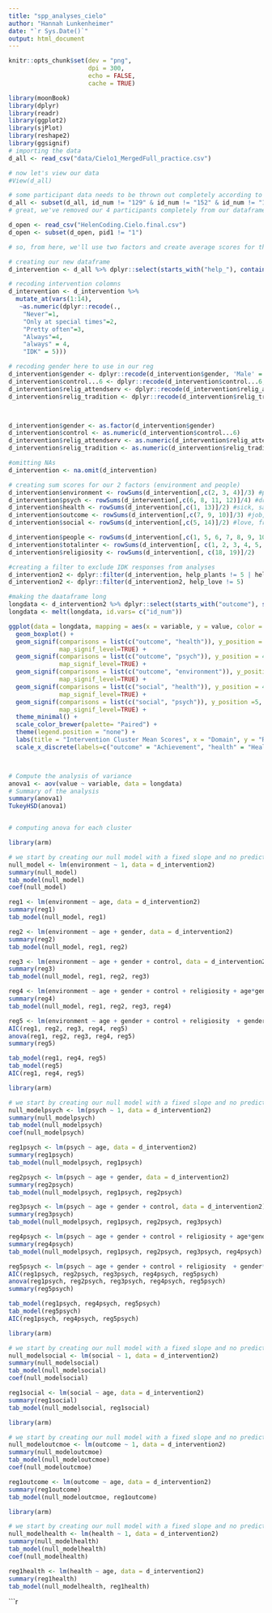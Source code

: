 ```yaml
---
title: "spp_analyses_cielo"
author: "Hannah Lunkenheimer"
date: "`r Sys.Date()`"
output: html_document
---
```

```r

knitr::opts_chunk$set(dev = "png",
                      dpi = 300,
                      echo = FALSE,
                      cache = TRUE)

library(moonBook)
library(dplyr)
library(readr)
library(ggplot2)
library(sjPlot)
library(reshape2)
library(ggsignif)
# importing the data
d_all <- read_csv("data/Cielo1_MergedFull_practice.csv")

# now let's view our data
#View(d_all)

# some participant data needs to be thrown out completely according to the red rows in our CSV file, so let's remove those participants completely here (ID 129, 152, 175, and 277)
d_all <- subset(d_all, id_num != "129" & id_num != "152" & id_num != "175" & id_num != "277")
# great, we've removed our 4 participants completely from our dataframe d_all and now have all of the participants we can use for analyses

d_open <- read_csv("HelenCoding.Cielo.final.csv")
d_open <- subset(d_open, pid1 != "1")

```

```r
# so, from here, we'll use two factors and create average scores for them

# creating our new dataframe
d_intervention <- d_all %>% dplyr::select(starts_with("help_"), contains(c("helop_friends", "age", "gender", "control...6", "relig_attendserv", "relig_tradition", "id_num")))

# recoding intervention colomns 
d_intervention <- d_intervention %>% 
  mutate_at(vars(1:14),
   ~as.numeric(dplyr::recode(.,
    "Never"=1,
    "Only at special times"=2,
    "Pretty often"=3,
    "Always"=4,
    "always" = 4,
    "IDK" = 5)))

# recoding gender here to use in our reg
d_intervention$gender <- dplyr::recode(d_intervention$gender, 'Male' = 1, 'Female'=2)
d_intervention$control...6 <- dplyr::recode(d_intervention$control...6, 'Really Disagree' = 6, 'Disagree'=5, 'Kind of Disagree' = 4, 'Kind of Agree' = 3, 'Agree' = 2, 'Really Agree' = 1)
d_intervention$relig_attendserv <- dplyr::recode(d_intervention$relig_attendserv, 'Never' = 1, 'Less than once a year'=2, 'A few times a year' = 3, 'A few times a month' = 4, 'A few times a week' = 5, 'Daily' = 6)
d_intervention$relig_tradition <- dplyr::recode(d_intervention$relig_tradition, 'Not at all important' = 1, 'Minimally important'=2, 'Moderately important' = 3, 'Very important' = 4)



d_intervention$gender <- as.factor(d_intervention$gender)
d_intervention$control <- as.numeric(d_intervention$control...6)
d_intervention$relig_attendserv <- as.numeric(d_intervention$relig_attendserv)
d_intervention$relig_tradition <- as.numeric(d_intervention$relig_tradition)

#omitting NAs
d_intervention <- na.omit(d_intervention)

# creating sum scores for our 2 factors (environment and people)
d_intervention$environment <- rowSums(d_intervention[,c(2, 3, 4)]/3) #plants, sun, seasons
d_intervention$psych <- rowSums(d_intervention[,c(6, 8, 11, 12)]/4) #dreams, happy, brave decisions
d_intervention$health <- rowSums(d_intervention[,c(1, 13)]/2) #sick, safe
d_intervention$outcome <- rowSums(d_intervention[,c(7, 9, 10)]/3) #job, sports, find
d_intervention$social <- rowSums(d_intervention[,c(5, 14)]/2) #love, friends

d_intervention$people <- rowSums(d_intervention[,c(1, 5, 6, 7, 8, 9, 10, 11, 12, 13, 14)]/11)
d_intervention$totalinter <- rowSums(d_intervention[, c(1, 2, 3, 4, 5, 6, 7, 8, 9, 10, 11, 12, 13, 14)]/14)
d_intervention$religiosity <- rowSums(d_intervention[, c(18, 19)]/2)

#creating a filter to exclude IDK responses from analyses
d_intervention2 <- dplyr::filter(d_intervention, help_plants != 5 | help_love != 5) 
d_intervention2 <- dplyr::filter(d_intervention2, help_love != 5) 


```

```r
#making the daataframe long
longdata <- d_intervention2 %>% dplyr::select(starts_with("outcome"), starts_with("health"), starts_with("psych"), starts_with("social"), starts_with("environment"), starts_with("id_num")) 
longdata <- melt(longdata, id.vars= c("id_num"))

ggplot(data = longdata, mapping = aes(x = variable, y = value, color = variable)) + 
  geom_boxplot() +
  geom_signif(comparisons = list(c("outcome", "health")), y_position = 4.00,
              map_signif_level=TRUE) +
  geom_signif(comparisons = list(c("outcome", "psych")), y_position = 4.25,
              map_signif_level=TRUE) +
  geom_signif(comparisons = list(c("outcome", "environment")), y_position = 4.5,
              map_signif_level=TRUE) +
  geom_signif(comparisons = list(c("social", "health")), y_position = 4.75,
              map_signif_level=TRUE) +
  geom_signif(comparisons = list(c("social", "psych")), y_position =5,
              map_signif_level=TRUE) +
  theme_minimal() +
  scale_color_brewer(palette= "Paired") +
  theme(legend.position = "none") +
  labs(title = "Intervention Cluster Mean Scores", x = "Domain", y = "Response") + 
  scale_x_discrete(labels=c("outcome" = "Achievement", "health" = "Health", "social" = "Social", "psych" = "Psychology", "environment" = "Nature"))



# Compute the analysis of variance
anova1 <- aov(value ~ variable, data = longdata)
# Summary of the analysis
summary(anova1)
TukeyHSD(anova1)


# computing anova for each cluster

```

```r
library(arm)

# we start by creating our null model with a fixed slope and no predictors
null_model <- lm(environment ~ 1, data = d_intervention2)
summary(null_model)
tab_model(null_model)
coef(null_model)

reg1 <- lm(environment ~ age, data = d_intervention2)
summary(reg1)
tab_model(null_model, reg1)

reg2 <- lm(environment ~ age + gender, data = d_intervention2)
summary(reg2)
tab_model(null_model, reg1, reg2)

reg3 <- lm(environment ~ age + gender + control, data = d_intervention2)
summary(reg3)
tab_model(null_model, reg1, reg2, reg3)

reg4 <- lm(environment ~ age + gender + control + religiosity + age*gender + age*control + gender*control + age*religiosity + gender*religiosity + control*religiosity, data = d_intervention2)
summary(reg4)
tab_model(null_model, reg1, reg2, reg3, reg4)

reg5 <- lm(environment ~ age + gender + control + religiosity  + gender*control, data = d_intervention2)
AIC(reg1, reg2, reg3, reg4, reg5)
anova(reg1, reg2, reg3, reg4, reg5)
summary(reg5)

tab_model(reg1, reg4, reg5)
tab_model(reg5)
AIC(reg1, reg4, reg5)

```

```r
library(arm)

# we start by creating our null model with a fixed slope and no predictors
null_modelpsych <- lm(psych ~ 1, data = d_intervention2)
summary(null_modelpsych)
tab_model(null_modelpsych)
coef(null_modelpsych)

reg1psych <- lm(psych ~ age, data = d_intervention2)
summary(reg1psych)
tab_model(null_modelpsych, reg1psych)

reg2psych <- lm(psych ~ age + gender, data = d_intervention2)
summary(reg2psych)
tab_model(null_modelpsych, reg1psych, reg2psych)

reg3psych <- lm(psych ~ age + gender + control, data = d_intervention2)
summary(reg3psych)
tab_model(null_modelpsych, reg1psych, reg2psych, reg3psych)

reg4psych <- lm(psych ~ age + gender + control + religiosity + age*gender + age*control + gender*control + age*religiosity + gender*religiosity + control*religiosity, data = d_intervention2)
summary(reg4psych)
tab_model(null_modelpsych, reg1psych, reg2psych, reg3psych, reg4psych)

reg5psych <- lm(psych ~ age + gender + control + religiosity  + gender*control, data = d_intervention2)
AIC(reg1psych, reg2psych, reg3psych, reg4psych, reg5psych)
anova(reg1psych, reg2psych, reg3psych, reg4psych, reg5psych)
summary(reg5psych)

tab_model(reg1psych, reg4psych, reg5psych)
tab_model(reg5psych)
AIC(reg1psych, reg4psych, reg5psych)

```
```r
library(arm)

# we start by creating our null model with a fixed slope and no predictors
null_modelsocial <- lm(social ~ 1, data = d_intervention2)
summary(null_modelsocial)
tab_model(null_modelsocial)
coef(null_modelsocial)

reg1social <- lm(social ~ age, data = d_intervention2)
summary(reg1social)
tab_model(null_modelsocial, reg1social)

```
```r
library(arm)

# we start by creating our null model with a fixed slope and no predictors
null_modeloutcmoe <- lm(outcome ~ 1, data = d_intervention2)
summary(null_modeloutcmoe)
tab_model(null_modeloutcmoe)
coef(null_modeloutcmoe)

reg1outcome <- lm(outcome ~ age, data = d_intervention2)
summary(reg1outcome)
tab_model(null_modeloutcmoe, reg1outcome)

```
```r
library(arm)

# we start by creating our null model with a fixed slope and no predictors
null_modelhealth <- lm(health ~ 1, data = d_intervention2)
summary(null_modelhealth)
tab_model(null_modelhealth)
coef(null_modelhealth)

reg1health <- lm(health ~ age, data = d_intervention2)
summary(reg1health)
tab_model(null_modelhealth, reg1health)

```

```r